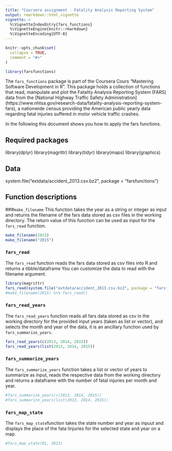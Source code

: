 ```yaml
---
title: "Coursera assignment - Fatality Analysis Reporting System"
output: rmarkdown::html_vignette
vignette: >
  %\VignetteIndexEntry{fars_functions}
  %\VignetteEngine{knitr::rmarkdown}
  %\VignetteEncoding{UTF-8}
---
```


```r
knitr::opts_chunk$set(
  collapse = TRUE,
  comment = "#>"
)
```

```r
library(farsfunctions)
```


The `fars_functions` package is part of the Coursera Cours "Mastering Software Development in R". 
This package holds a collection of functions that read, manipulate and plot the Fatality Analysis Reporting System (FARS) data from the [National Highway Traffic Safety Administration] (https://www.nhtsa.gov/research-data/fatality-analysis-reporting-system-fars), a nationwide census providing the American public yearly data regarding fatal injuries suffered in motor vehicle traffic crashes.

In the following this document shows you how to apply the fars functions.

## Required packages
library(dplyr)
library(magrittr)
library(tidyr)
library(maps)
library(graphics)

## Data
system.file("extdata/accident_2013.csv.bz2", package = "farsfunctions")

## Function descriptions

###`make_filename`
This function takes the year as a string or integer as input and returns the filename of the fars data stored as csv files in the working directory. The return value of this function can be used as input for the `fars_read` function.

```r

make_filename(2015)
make_filename("2015")
```

### `fars_read`
The `fars_read` function reads the fars data stored as csv files into R and returns a tibble/dataframe
You can customize the data to read with the filename argument.

```r
library(magrittr)
fars_read(system.file("extdata/accident_2013.csv.bz2", package = "farsfunctions"))
#make_filename(2015) %>% fars_read()
```

### `fars_read_years`
The `fars_read_years` function reads all fars data stored as csv in the working directory for the provided input years (taken as list or vector), and selects the month and year of the data, it is an ancillary function used by `fars_summarize_years`.

```r
fars_read_years(c(2013, 2014, 2015))
fars_read_years(list(2013, 2014, 2015))

```

### `fars_summarize_years`
The `fars_summarize_years` function takes a list or vector of years to summarize as input, reads the respective data from the working directory and returns a dataframe with the number of fatal injuries per month and year.

```r
#fars_summarize_years(c(2013, 2014, 2015))
#fars_summarize_years(list(2013, 2014, 2015))
```

### `fars_map_state`
The `fars_map_state`function takes the state number and year as inpuut and displays the place of the fata linjuries for the selected state and year on a map. 

```r
#fars_map_state(01, 2013)

```
